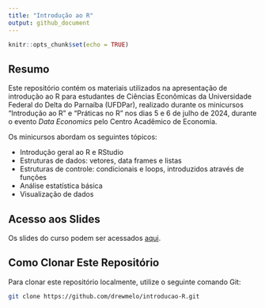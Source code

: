 ```yaml
---
title: "Introdução ao R"
output: github_document
---
```


```r
knitr::opts_chunk$set(echo = TRUE)
```

## Resumo 

Este repositório contém os materiais utilizados na apresentação de introdução ao R para estudantes de Ciências Econômicas da Universidade Federal do Delta do Parnaíba (UFDPar), realizado durante os minicursos "Introdução ao R" e "Práticas no R" nos dias 5 e 6 de julho de 2024, durante o evento *Data Economics* pelo Centro Acadêmico de Economia.

Os minicursos abordam os seguintes tópicos:

- Introdução geral ao R e RStudio
- Estruturas de dados: vetores, data frames e listas
- Estruturas de controle: condicionais e loops, introduzidos através de funções
- Análise estatística básica
- Visualização de dados


## Acesso aos Slides

Os slides do curso podem ser acessados [aqui](https://drewmelo.github.io/introducao-R/#/title-slide).

## Como Clonar Este Repositório

Para clonar este repositório localmente, utilize o seguinte comando Git:

```sh
git clone https://github.com/drewmelo/introducao-R.git
```
